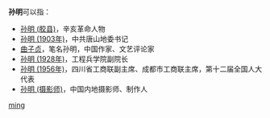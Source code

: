 '''孙明'''可以指：
* [[孙明_(胶县)|孙明 (胶县)]]，辛亥革命人物
* [[孙明_(1903年)|孙明 (1903年)]]，中共唐山地委书记
* [[曲子贞|曲子贞]]，笔名孙明，中国作家、文艺评论家
* [[孙明_(1928年)|孙明 (1928年)]]，工程兵学院副院长
* [[孙明_(1956年)|孙明 (1956年)]]，四川省工商联副主席、成都市工商联主席，第十二届全国人大代表
* [[孙明_(摄影师)|孙明 (摄影师)]]，中国内地摄影师、制作人

{{disambig}}

[[Category:二字孙姓人名消歧义|ming]]